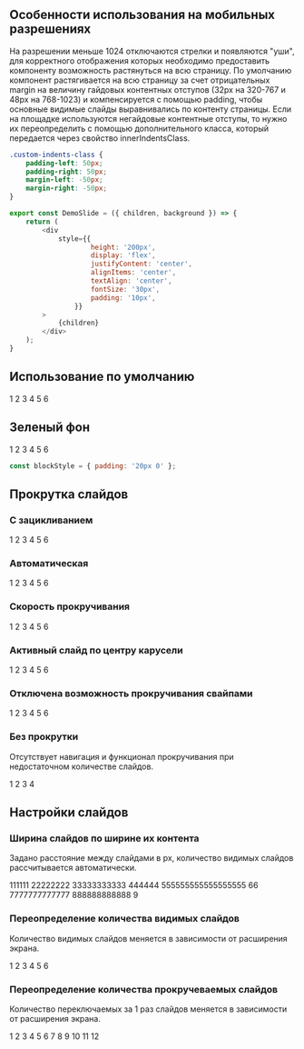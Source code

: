 
## Особенности использования на мобильных разрешениях
На разрешении меньше 1024 отключаются стрелки и появляются "уши",
для корректного отображения которых необходимо предоставить компоненту возможность растянуться на всю страницу.
По умолчанию компонент растягивается на всю страницу за счет отрицательных margin на величину гайдовых контентных отступов (32px на 320-767 и 48px на 768-1023)
и компенсируется с помощью padding, чтобы основные видимые слайды выравнивались по контенту страницы.
Если на площадке используются негайдовые контентные отступы, то нужно их переопределить с помощью дополнительного класса,
который передается через свойство innerIndentsClass.
``` css
.custom-indents-class {
    padding-left: 50px;
    padding-right: 50px;
    margin-left: -50px;
    margin-right: -50px;
}
```

```javascript collapse=Код DemoSlide
export const DemoSlide = ({ children, background }) => {
    return (
        <div
            style={{
                    height: '200px',
                    display: 'flex',
                    justifyContent: 'center',
                    alignItems: 'center',
                    textAlign: 'center',
                    fontSize: '30px',
                    padding: '10px',
                }}
        >
            {children}
        </div>
    );
}
```

## Использование по умолчанию

<Playground style={blockStyle}>
    <ContentArea>
        <Carousel>
            <DemoSlide>1</DemoSlide>
            <DemoSlide>2</DemoSlide>
            <DemoSlide>3</DemoSlide>
            <DemoSlide>4</DemoSlide>
            <DemoSlide>5</DemoSlide>
            <DemoSlide>6</DemoSlide>
        </Carousel>
    </ContentArea>
</Playground>

## Зеленый фон

<Playground>
    <ContentArea outerBackgroundColor="green">
        <div style={blockStyle}>
            <Carousel navTheme="green">
                <DemoSlide>1</DemoSlide>
                <DemoSlide>2</DemoSlide>
                <DemoSlide>3</DemoSlide>
                <DemoSlide>4</DemoSlide>
                <DemoSlide>5</DemoSlide>
                <DemoSlide>6</DemoSlide>
            </Carousel>
        </div>
    </ContentArea>
</Playground>

```javascript collapse=Код blockStyle
const blockStyle = { padding: '20px 0' };
```

## Прокрутка слайдов

### С зацикливанием

<Playground style={blockStyle}>
    <ContentArea>
        <Carousel loop>
            <DemoSlide>1</DemoSlide>
            <DemoSlide>2</DemoSlide>
            <DemoSlide>3</DemoSlide>
            <DemoSlide>4</DemoSlide>
            <DemoSlide>5</DemoSlide>
            <DemoSlide>6</DemoSlide>
        </Carousel>
    </ContentArea>
</Playground>

### Автоматическая

<Playground style={blockStyle}>
    <ContentArea>
        <Carousel loop autoPlay>
            <DemoSlide>1</DemoSlide>
            <DemoSlide>2</DemoSlide>
            <DemoSlide>3</DemoSlide>
            <DemoSlide>4</DemoSlide>
            <DemoSlide>5</DemoSlide>
            <DemoSlide>6</DemoSlide>
        </Carousel>
    </ContentArea>
</Playground>

### Скорость прокручивания

<Playground style={blockStyle}>
    <ContentArea>
        <Carousel transitionSpeed={1000}>
            <DemoSlide>1</DemoSlide>
            <DemoSlide>2</DemoSlide>
            <DemoSlide>3</DemoSlide>
            <DemoSlide>4</DemoSlide>
            <DemoSlide>5</DemoSlide>
            <DemoSlide>6</DemoSlide>
        </Carousel>
    </ContentArea>
</Playground>

### Активный слайд по центру карусели

<Playground style={blockStyle}>
    <ContentArea>
        <Carousel loop centeredSlides>
            <DemoSlide>1</DemoSlide>
            <DemoSlide>2</DemoSlide>
            <DemoSlide>3</DemoSlide>
            <DemoSlide>4</DemoSlide>
            <DemoSlide>5</DemoSlide>
            <DemoSlide>6</DemoSlide>
        </Carousel>
    </ContentArea>
</Playground>

### Отключена возможность прокручивания свайпами

<Playground style={blockStyle}>
    <ContentArea>
        <Carousel disableTouchMove>
            <DemoSlide>1</DemoSlide>
            <DemoSlide>2</DemoSlide>
            <DemoSlide>3</DemoSlide>
            <DemoSlide>4</DemoSlide>
            <DemoSlide>5</DemoSlide>
            <DemoSlide>6</DemoSlide>
        </Carousel>
    </ContentArea>
</Playground>

### Без прокрутки
Отсутствует навигация и функционал прокручивания при недостаточном количестве слайдов.

<Playground style={blockStyle}>
    <ContentArea>
        <Carousel>
            <DemoSlide>1</DemoSlide>
            <DemoSlide>2</DemoSlide>
            <DemoSlide>3</DemoSlide>
            <DemoSlide>4</DemoSlide>
        </Carousel>
    </ContentArea>
</Playground>

## Настройки слайдов

### Ширина слайдов по ширине их контента
Задано расстояние между слайдами в px, количество видимых слайдов рассчитывается автоматически. 

<Playground style={blockStyle}>
    <ContentArea>
        <Carousel slidesSettings={{
            0: { slidesPerView: 'auto', spaceBetween: 16 },
            768: { slidesPerView: 'auto', spaceBetween: 20 },
        }}>
            <DemoSlide>111111</DemoSlide>
            <DemoSlide>22222222</DemoSlide>
            <DemoSlide>33333333333</DemoSlide>
            <DemoSlide>444444</DemoSlide>
            <DemoSlide>555555555555555555</DemoSlide>
            <DemoSlide>66</DemoSlide>
            <DemoSlide>7777777777777</DemoSlide>
            <DemoSlide>888888888888</DemoSlide>
            <DemoSlide>9</DemoSlide>
        </Carousel>
    </ContentArea>
</Playground>

### Переопределение количества видимых слайдов
Количество видимых слайдов меняется в зависимости от расширения экрана.

<Playground style={blockStyle}>
    <ContentArea>
        <Carousel slidesSettings={{
            0: { slidesPerView: 1, spaceBetween: 16 },
            768: { slidesPerView: 2, spaceBetween: 20 },
            1280: { slidesPerView: 5, spaceBetween: 20 }
        }}>
            <DemoSlide>1</DemoSlide>
            <DemoSlide>2</DemoSlide>
            <DemoSlide>3</DemoSlide>
            <DemoSlide>4</DemoSlide>
            <DemoSlide>5</DemoSlide>
            <DemoSlide>6</DemoSlide>
        </Carousel>
    </ContentArea>
</Playground>

### Переопределение количества прокручеваемых слайдов
Количество переключаемых за 1 раз слайдов меняется в зависимости от расширения экрана.

<Playground style={blockStyle}>
    <ContentArea>
        <Carousel slidesSettings={{
            0: { slidesPerView: 1, spaceBetween: 16 },
            768: { slidesPerView: 2, slidesPerGroup: 2, spaceBetween: 20 },
            1280: { slidesPerView: 3, slidesPerGroup: 3, spaceBetween: 20 }
        }}>
            <DemoSlide>1</DemoSlide>
            <DemoSlide>2</DemoSlide>
            <DemoSlide>3</DemoSlide>
            <DemoSlide>4</DemoSlide>
            <DemoSlide>5</DemoSlide>
            <DemoSlide>6</DemoSlide>
            <DemoSlide>7</DemoSlide>
            <DemoSlide>8</DemoSlide>
            <DemoSlide>9</DemoSlide>
            <DemoSlide>10</DemoSlide>
            <DemoSlide>11</DemoSlide>
            <DemoSlide>12</DemoSlide>
        </Carousel>
    </ContentArea>
</Playground>